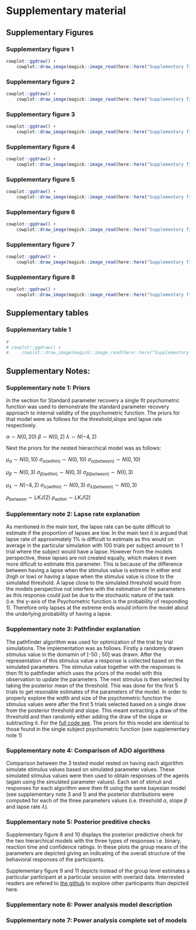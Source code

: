 # Supplementary material

## **Supplementary Figures**

### Supplementary figure 1

```r

cowplot::ggdraw() +
    cowplot::draw_image(magick::image_read(here::here("Supplementary figures","Supplementary figure1.PNG")), scale = 1)

```

### Supplementary figure 2

```r

cowplot::ggdraw() +
    cowplot::draw_image(magick::image_read(here::here("Supplementary figures","Supplementary figure2.PNG")), scale = 1)

```
### Supplementary figure 3

```r

cowplot::ggdraw() +
    cowplot::draw_image(magick::image_read(here::here("Supplementary figures","Supplementary figure3.PNG")), scale = 1)

```

### Supplementary figure 4

```r

cowplot::ggdraw() +
    cowplot::draw_image(magick::image_read(here::here("Supplementary figures","Supplementary figure4.PNG")), scale = 1)

```

### Supplementary figure 5

```r

cowplot::ggdraw() +
    cowplot::draw_image(magick::image_read(here::here("Supplementary figures","Supplementary figure5.PNG")), scale = 1)

```

### Supplementary figure 6

```r

cowplot::ggdraw() +
    cowplot::draw_image(magick::image_read(here::here("Supplementary figures","Supplementary figure6.PNG")), scale = 1)

```



### Supplementary figure 7

```r

cowplot::ggdraw() +
    cowplot::draw_image(magick::image_read(here::here("Supplementary figures","Supplementary figure7.PNG")), scale = 1)

```

### Supplementary figure 8

```r

cowplot::ggdraw() +
    cowplot::draw_image(magick::image_read(here::here("Supplementary figures","Supplementary figure8.PNG")), scale = 1)

```

## Supplementary tables

### Supplementary table 1

<!-- this is table of the posterior estimates of the ICC binary model -->

```r
# 
# cowplot::ggdraw() +
#     cowplot::draw_image(magick::image_read(here::here("Supplementary tables","Supplementary table1.PNG")), scale = 1)

```


## Supplementary Notes:

### Supplementary note 1: Priors

In the section for Standard parameter recovery a single fit psychometric function was used to demonstrate the standard parameter recovery approach to internal validity of the psychometric function. The priors for that model were as follows for the threshold,slope and lapse rate respectively.

$\alpha \sim N(0,20)$
$\beta \sim N(0,2)$
$\lambda \sim N(-4,2)$

Next the priors for the nested hierarchical model was as follows:

$\mu_{\alpha} \sim N(0,10)$
$\sigma_{\alpha(within)} \sim N(0,10)$
$\sigma_{\alpha(between)} \sim N(0,10)$

$\mu_{\beta} \sim N(0,3)$
$\sigma_{\beta(within)} \sim N(0,3)$
$\sigma_{\beta(between)} \sim N(0,3)$


$\mu_{\lambda} \sim N(-4,2)$
$\sigma_{\lambda(within)} \sim N(0,3)$
$\sigma_{\lambda(between)} \sim N(0,3)$

$\rho_{between} \sim LKJ(2)$
$\rho_{within} \sim LKJ(2)$


### Supplementary note 2: Lapse rate explanation

As mentioned in the main text, the lapse rate can be quite difficult to estimate if the proportion of lapses are low. In the main text it is argued that lapse rate of approximately 1% is difficult to estimate as this would on average in the particular simulation with 100 trials per subject amount to 1 trial where the subject would have a lapse. However from the models perspective, these lapses are not created equally, which makes it even more dificult to estimate this parameter. This is because of the difference between having a lapse when the stimulus value is extreme in either end (high or low) or having a lapse when the stimulus value is close to the simulated threshold. A lapse close to the simulated threshold would from the models perspective not interfere with the estimation of the parameters as this response could just be due to the stochastic nature of the task (i.e. the y-axis of the Psychometric function is the probability of responding 1). Therefore only lapses at the extreme ends would inform the model about the underlying probability of having a lapse.



### Supplementary note 3: Pathfinder explanation

The pathfinder algorithm was used for optimization of the trial by trial simulations. The implementation was as follows. Firstly a randomly drawn stimulus value in the domamin of [-50 ; 50] was drawn. After the representation of this stimulus value a response is collected based on the simulated parameters. The stimulus value together with the responses is then fit to pathfinder which uses the priors of the model with this observation to update the parameters. The next stimulus is then selected by taking the posterior mean of the threshold. This was done for the first 5 trials to get resonable estimates of the parameters of the model. In order to properly explore the width and size of the psychometric function the stimulus values were after the first 5 trials selected based on a single draw from the posterior threshold and slope. This meant extracting a draw of the threshold and then randomly either adding the draw of the slope or subtracting it. For the  [full code see](https://github.com/JesperFischer/Master-thesis/blob/main/Analyses/ICC%20analysis/Visualizing%20pathfinder%20scripts.R). The priors for this model are identical to those found in the single subject psychometric function (see supplementary note 1)


### Supplementary note 4: Comparison of ADO algorithms

Comparison between the 3 tested model rested on having each algorithm simulate stimulus values based on simulated parameter values. These simulated stimulus values were then used to obtain responses of the agents (again using the simulated parameter values). Each set of stimuli and responses for each algorithm were then fit using the same bayesian model (see supplementary note 3 and 1) and the posterior distributions were computed for each of the three parameters values (i.e. threshold $\alpha$, slope $\beta$ and lapse rate $\lambda$).

### Supplementary note 5: Posterior preditive checks

Supplementary figure 8 and 10 displays the posterior predictive check for the two hierarchical models with the three types of responses i.e. binary, reaction time and confidence ratings. In these plots the group means of the parameters are depicted giving an indicating of the overall structure of the behavioral responses of the participants. 

Supplementary figure 9 and 11 depicts instead of the group level estimates a particular participant at a particular session with overlaid data. Interrested readers are refered to [the github ](https://github.com/JesperFischer/Master-thesis/blob/main/manuscript/Supplementary%20material/supplementary%20analyses.Rmd) to explore other participants than depicted here.


### Supplementary note 6: Power analysis model description

### Supplementary note 7: Power analysis complete set of models

